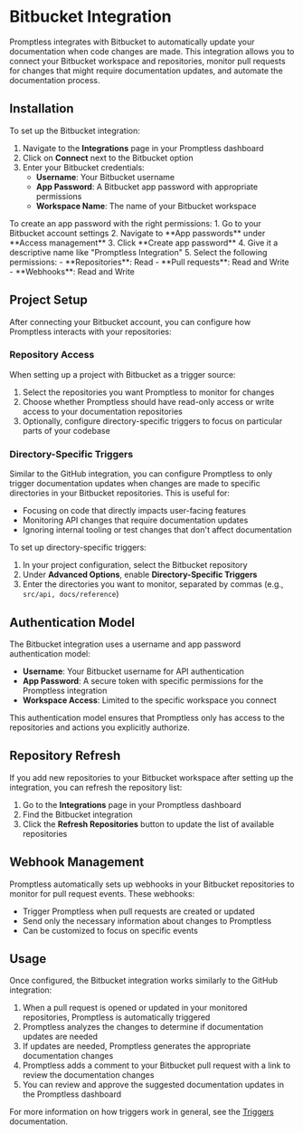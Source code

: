 # Bitbucket Integration

Promptless integrates with Bitbucket to automatically update your documentation when code changes are made. This integration allows you to connect your Bitbucket workspace and repositories, monitor pull requests for changes that might require documentation updates, and automate the documentation process.

## Installation

To set up the Bitbucket integration:

1. Navigate to the **Integrations** page in your Promptless dashboard
2. Click on **Connect** next to the Bitbucket option
3. Enter your Bitbucket credentials:
   - **Username**: Your Bitbucket username
   - **App Password**: A Bitbucket app password with appropriate permissions
   - **Workspace Name**: The name of your Bitbucket workspace

<Tip title="Creating a Bitbucket App Password">
To create an app password with the right permissions:
1. Go to your Bitbucket account settings
2. Navigate to **App passwords** under **Access management**
3. Click **Create app password**
4. Give it a descriptive name like "Promptless Integration"
5. Select the following permissions:
   - **Repositories**: Read
   - **Pull requests**: Read and Write
   - **Webhooks**: Read and Write
</Tip>

## Project Setup

After connecting your Bitbucket account, you can configure how Promptless interacts with your repositories:

### Repository Access

When setting up a project with Bitbucket as a trigger source:

1. Select the repositories you want Promptless to monitor for changes
2. Choose whether Promptless should have read-only access or write access to your documentation repositories
3. Optionally, configure directory-specific triggers to focus on particular parts of your codebase

### Directory-Specific Triggers

Similar to the GitHub integration, you can configure Promptless to only trigger documentation updates when changes are made to specific directories in your Bitbucket repositories. This is useful for:

- Focusing on code that directly impacts user-facing features
- Monitoring API changes that require documentation updates
- Ignoring internal tooling or test changes that don't affect documentation

To set up directory-specific triggers:

1. In your project configuration, select the Bitbucket repository
2. Under **Advanced Options**, enable **Directory-Specific Triggers**
3. Enter the directories you want to monitor, separated by commas (e.g., `src/api, docs/reference`)

## Authentication Model

The Bitbucket integration uses a username and app password authentication model:

- **Username**: Your Bitbucket username for API authentication
- **App Password**: A secure token with specific permissions for the Promptless integration
- **Workspace Access**: Limited to the specific workspace you connect

This authentication model ensures that Promptless only has access to the repositories and actions you explicitly authorize.

## Repository Refresh

If you add new repositories to your Bitbucket workspace after setting up the integration, you can refresh the repository list:

1. Go to the **Integrations** page in your Promptless dashboard
2. Find the Bitbucket integration
3. Click the **Refresh Repositories** button to update the list of available repositories

## Webhook Management

Promptless automatically sets up webhooks in your Bitbucket repositories to monitor for pull request events. These webhooks:

- Trigger Promptless when pull requests are created or updated
- Send only the necessary information about changes to Promptless
- Can be customized to focus on specific events

## Usage

Once configured, the Bitbucket integration works similarly to the GitHub integration:

1. When a pull request is opened or updated in your monitored repositories, Promptless is automatically triggered
2. Promptless analyzes the changes to determine if documentation updates are needed
3. If updates are needed, Promptless generates the appropriate documentation changes
4. Promptless adds a comment to your Bitbucket pull request with a link to review the documentation changes
5. You can review and approve the suggested documentation updates in the Promptless dashboard

For more information on how triggers work in general, see the [Triggers](/docs/core-concepts/triggers) documentation.